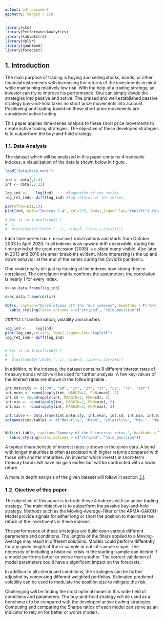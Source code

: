 ```yaml
---
output: pdf_document
geometry: margin = 1in
---
```


```r
library(xts)
library(PerformanceAnalytics)
library(kableExtra)
library(dplyr)
library(quantmod)
library(forecast)
```

## 1. Introduction

The main purpose of trading is buying and selling stocks, bonds, or other financial instruments with increasing the returns of the investments in mind while maintaining relatively low risk. With the help of a trading strategy, an investor can try to improve his performance. One can simply divide the strategies into passive and active. The praised and well established passive strategy buy-and-hold takes no short price movements into account. Positioning and trading based on these short price movements are considered active trading.

This paper applies time-series analysis to these short price movements to create active trading strategies. The objective of these developed strategies is to outperform the buy-and-hold strategy.

### 1.1. Data Analysis

The dataset which will be analyzed in this paper contains 4 tradeable indexes, a visualization of the data is shown below in figure \ref{fig:chap1.1}.

```r
load("data/data_mobi")

ind <- data[,1:4]
int <- data[,5:12]

log_ind <-    log(ind)      #logarithm of the series
log_ret_ind<- diff(log_ind) #log returns of the series

par(mfrow=c(1,1))
plot(ind, main="Indexes 1-4", col=2:5, lwd=1,legend.loc="topleft") #plotting original data

# for (i in 1:ncol(ind)) {
#  i
#  mtext(paste("Index ", i), side=3, line=-i,col=i+1)}
```

Each time-series has `r nrow(ind)` observations and starts from October 2003 to April 2020. In all indexes is an upward drift observable, during the time period of the great recession (2008) is a slight bump visible. Also later in 2013 and 2016 are small break-ins evident. More interesting is the up and down behavior at the end of the series during the Covid19 pandemic.

One could nearly tell just by looking at the indexes how strong they're correlated. The correlation matrix confirms the 
assumption, the correlation is nearly 1 for every index.


```r
x<-as.data.frame(log_ind)

c=as.data.frame(cor(x))

kbl(c, caption="Correlations oft the four indexes", booktabs = T) %>%
  kable_styling(latex_options = c("striped", "hold_position"))
```

####1.1.1. transformation, volatility and clusters

```r
log_ind <-    log(ind)
plot(log_ind,col=2:5, lwd=1,legend.loc="topleft")
log_ret_ind<- diff(log_ind)


# for (i in 1:ncol(ind)) {
#  i
#  mtext(paste("Index ", i), side=3, line=-i,col=i+1)}
```


\newpage

In addition, to the indexes, the dataset contains 8 different interest rates of treasury bonds which will be used for further analysis. A few key-values of the interest rates are shown in the following table \ref{tab:inttable}.

```r
int.maturity <- c("3M", "6M", "1Y", "2Y", "3Y", "5Y", "7Y", "10Y")
int.mean <- round(apply(int, MARGIN=2, FUN=mean), 2)
int.sd <- round(apply(int, MARGIN=2, FUN=sd), 2)
int.min <- round(apply(int, MARGIN=2, FUN=min), 2)
int.max <- round(apply(int, MARGIN=2, FUN=max), 2)

int.table <- data.frame(int.maturity, int.mean, int.sd, int.min, int.max)
colnames(int.table) <- c("Maturity", "Mean", "Volatility", "Min.", "Max.")


kbl(int.table, caption="Summary of the 8 interest rates.", booktabs = T) %>%
  kable_styling(latex_options = c("striped", "hold_position"))
```
A typical characteristic of interest rates is shown in the given data. A bond with longer maturities is often associated with higher returns compared with those with shorter maturities. An investor which invests in short-term treasury bonds will have his gain earlier but will be confronted with a lower return.

A more in depth analysis of the given dataset will follow in section [3.1](#ts-analysis).

### 1.2. Ojective of this paper

The objective of this paper is to trade these 4 indexes with an active trading strategy. The main objective is to outperform the passive buy-and-hold strategy. Methods such as the Moving-Average-Filter or the ARMA-GARCH-Model provide signals for either long or short the position to maximize the return of the investments in these indexes.

The performance of these strategies are build open various different parameters and conditions. The lengths of the filters applied to a Moving-Average may result in different solutions. Models could perform differently for any given length of the in-sample or out-of-sample scope. The necessity of including a historical crisis in the starting-sample can decide if a model performs better or worse than another. The correct validation of model parameters could have a significant impact on the forecasts.

In addition to all criteria and conditions, the strategies can be further adjusted by composing different weighted portfolios. Estimated predicted volatility can be used to modulate the position size to mitigate the risk.

Challenging will be finding the most optimal model in this wide field of conditions and parameters. The buy-and-hold strategy will be used as a benchmark to be compared with the developed active trading strategies. Computing and comparing the Sharpe ratios of each model can serve as an indicator to rely on for better or worse models.
